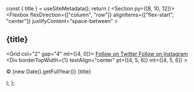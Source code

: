 
  const { title } = useSiteMetadata();
  return (
    <Section py={[8, 10, 12]}>
      <Container>
        <Flexbox
          flexDirection={["column", "row"]}
          alignItems={["flex-start", "center"]}
          justifyContent="space-between"
        >
          <H2 m="0" fontSize="xl|2xl|3xl">
            {title}
          </H2>
          <NavMenu
            name="footer-example"
            dropdown={false}
            expand={false}
            my="6|0"
            gap="4|8"
          />
          <Grid col="2" gap="4" mt={[4, 0]}>
            <A href="https://twitter.com/sao4florida" color="text">
              <Icon name="twitter" size={5} />
              <VisuallyHidden>Follow on Twitter</VisuallyHidden>
            </A>
            <A
              href="https://www.facebook.com/SAO4FL/?rf=1747134065611174"
              color="text"
            >
              <Icon name="facebook" size={5} />
              <VisuallyHidden>Follow on Instagram</VisuallyHidden>
            </A>
          </Grid>
        </Flexbox>
        <Div
          borderTopWidth={1}
          textAlign="center"
          pt={[4, 5, 6]}
          mt={[4, 5, 6]}
        >
          <P fontSize="sm" mt="0">
            © {new Date().getFullYear()} {title}
          </P>
        </Div>
      </Container>
    </Section>
  );
};
